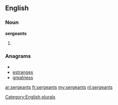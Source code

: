 ==English==

===Noun===
'''sergeants'''

# {{plural of|[[sergeant]]}}

===Anagrams===
* {{alphagram|aeegnrsst}}
* [[estranges#English|estranges]]
* [[greatness#English|greatness]]

[[Category:English plurals]]

[[ar:sergeants]]
[[fr:sergeants]]
[[my:sergeants]]
[[nl:sergeants]]